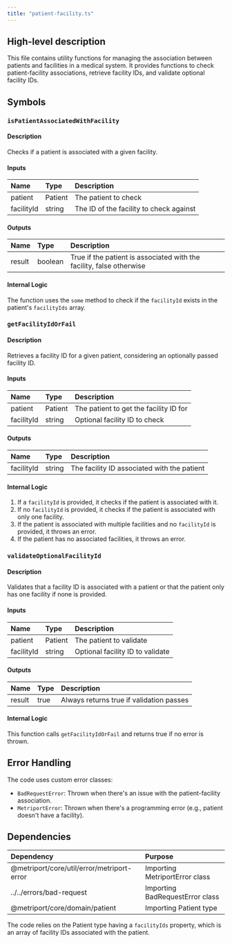 ```yaml
---
title: "patient-facility.ts"
---
```


## High-level description
This file contains utility functions for managing the association between patients and facilities in a medical system. It provides functions to check patient-facility associations, retrieve facility IDs, and validate optional facility IDs.

## Symbols

### `isPatientAssociatedWithFacility`
#### Description
Checks if a patient is associated with a given facility.

#### Inputs
| Name | Type | Description |
|:-----|:-----|:------------|
| patient | Patient | The patient to check |
| facilityId | string | The ID of the facility to check against |

#### Outputs
| Name | Type | Description |
|:-----|:-----|:------------|
| result | boolean | True if the patient is associated with the facility, false otherwise |

#### Internal Logic
The function uses the `some` method to check if the `facilityId` exists in the patient's `facilityIds` array.

### `getFacilityIdOrFail`
#### Description
Retrieves a facility ID for a given patient, considering an optionally passed facility ID.

#### Inputs
| Name | Type | Description |
|:-----|:-----|:------------|
| patient | Patient | The patient to get the facility ID for |
| facilityId | string | Optional facility ID to check |

#### Outputs
| Name | Type | Description |
|:-----|:-----|:------------|
| facilityId | string | The facility ID associated with the patient |

#### Internal Logic
1. If a `facilityId` is provided, it checks if the patient is associated with it.
2. If no `facilityId` is provided, it checks if the patient is associated with only one facility.
3. If the patient is associated with multiple facilities and no `facilityId` is provided, it throws an error.
4. If the patient has no associated facilities, it throws an error.

### `validateOptionalFacilityId`
#### Description
Validates that a facility ID is associated with a patient or that the patient only has one facility if none is provided.

#### Inputs
| Name | Type | Description |
|:-----|:-----|:------------|
| patient | Patient | The patient to validate |
| facilityId | string | Optional facility ID to validate |

#### Outputs
| Name | Type | Description |
|:-----|:-----|:------------|
| result | true | Always returns true if validation passes |

#### Internal Logic
This function calls `getFacilityIdOrFail` and returns true if no error is thrown.

## Error Handling
The code uses custom error classes:
- `BadRequestError`: Thrown when there's an issue with the patient-facility association.
- `MetriportError`: Thrown when there's a programming error (e.g., patient doesn't have a facility).

## Dependencies
| Dependency | Purpose |
|:-----------|:--------|
| @metriport/core/util/error/metriport-error | Importing MetriportError class |
| ../../errors/bad-request | Importing BadRequestError class |
| @metriport/core/domain/patient | Importing Patient type |

The code relies on the Patient type having a `facilityIds` property, which is an array of facility IDs associated with the patient.